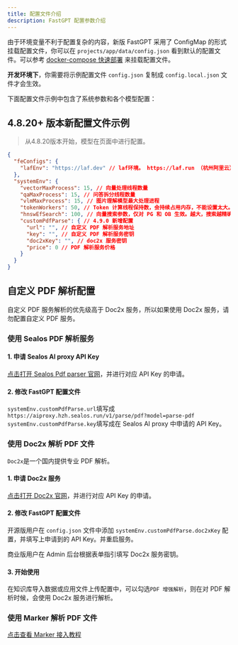```yaml
---
title: 配置文件介绍
description: FastGPT 配置参数介绍
---
```


由于环境变量不利于配置复杂的内容，新版 FastGPT 采用了 ConfigMap 的形式挂载配置文件，你可以在 `projects/app/data/config.json` 看到默认的配置文件。可以参考 [docker-compose 快速部署](/docs/development/docker/) 来挂载配置文件。

**开发环境下**，你需要将示例配置文件 `config.json` 复制成 `config.local.json` 文件才会生效。  

下面配置文件示例中包含了系统参数和各个模型配置：

## 4.8.20+ 版本新配置文件示例
> 从4.8.20版本开始，模型在页面中进行配置。
```json
{
  "feConfigs": {
    "lafEnv": "https://laf.dev" // laf环境。 https://laf.run （杭州阿里云） ,或者私有化的laf环境。如果使用 Laf openapi 功能，需要最新版的 laf 。
  },
  "systemEnv": {
    "vectorMaxProcess": 15, // 向量处理线程数量
    "qaMaxProcess": 15, // 问答拆分线程数量
    "vlmMaxProcess": 15, // 图片理解模型最大处理进程
    "tokenWorkers": 50, // Token 计算线程保持数，会持续占用内存，不能设置太大。
    "hnswEfSearch": 100, // 向量搜索参数，仅对 PG 和 OB 生效。越大，搜索越精确，但是速度越慢。设置为100，有99%+精度。
    "customPdfParse": { // 4.9.0 新增配置
      "url": "", // 自定义 PDF 解析服务地址
      "key": "", // 自定义 PDF 解析服务密钥
      "doc2xKey": "", // doc2x 服务密钥
      "price": 0 // PDF 解析服务价格
    }
  }
}
```

## 自定义 PDF 解析配置

自定义 PDF 服务解析的优先级高于 Doc2x 服务，所以如果使用 Doc2x 服务，请勿配置自定义 PDF 服务。

### 使用 Sealos PDF 解析服务

#### 1. 申请 Sealos AI proxy API Key

[点击打开 Sealos Pdf parser 官网](https://hzh.sealos.run/?uid=fnWRt09fZP&openapp=system-aiproxy)，并进行对应 API Key 的申请。

#### 2. 修改 FastGPT 配置文件

`systemEnv.customPdfParse.url`填写成`https://aiproxy.hzh.sealos.run/v1/parse/pdf?model=parse-pdf`  
`systemEnv.customPdfParse.key`填写成在 Sealos AI proxy 中申请的 API Key。

### 使用 Doc2x 解析 PDF 文件

`Doc2x`是一个国内提供专业 PDF 解析。

#### 1. 申请 Doc2x 服务

[点击打开 Doc2x 官网](https://doc2x.noedgeai.com?inviteCode=9EACN2)，并进行对应 API Key 的申请。

#### 2. 修改 FastGPT 配置文件

开源版用户在 `config.json` 文件中添加 `systemEnv.customPdfParse.doc2xKey` 配置，并填写上申请到的 API Key。并重启服务。

商业版用户在 Admin 后台根据表单指引填写 Doc2x 服务密钥。

#### 3. 开始使用

在知识库导入数据或应用文件上传配置中，可以勾选`PDF 增强解析`，则在对 PDF 解析时候，会使用 Doc2x 服务进行解析。

### 使用 Marker 解析 PDF 文件

[点击查看 Marker 接入教程](/docs/development/custom-models/marker)
